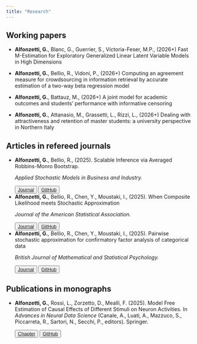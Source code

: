 ```yaml
---
title: "Research"
---
```


## Working papers
- **Alfonzetti, G.**, Blanc, G., Guerrier, S., Victoria-Feser, M.P., (2026+) Fast M-Estimation for Exploratory Generalized Linear Latent Variable Models in High Dimensions

- **Alfonzetti, G.**, Bellio, R., Vidoni, P., (2026+) Computing an agreement measure for crowdsourcing in information retrieval by accurate estimation of a two-way beta regression model

- **Alfonzetti, G.**, Battauz, M., (2026+) A joint model for academic outcomes and students' performance with informative censoring

- **Alfonzetti, G.**, Attanasio, M., Grassetti, L., Rizzi, L., (2026+) Dealing with attractiveness and retention of master students: a university perspective in Northern Italy


## Articles in refereed journals
- **Alfonzetti, G.**, Bellio, R., (2025). Scalable Inference via Averaged Robbins-Monro Bootstrap. <p class="text-primary">*Applied Stochastic Models in Business and Industry.*<p> <p><div>
<button type="button" class="btn btn-outline-primary">[Journal](https://doi.org/10.1002/asmb.70046)</button>  
<button type="button" class="btn btn-outline-primary">[GitHub](https://github.com/giuseppealfonzetti/armb_experiments)</button>
</div>

- **Alfonzetti, G.**, Bellio, R., Chen, Y., Moustaki, I., (2025). When Composite Likelihood meets Stochastic Approximation <p class="text-primary">*Journal of the American Statistical Association.*<p> <p><div>
<button type="button" class="btn btn-outline-primary">[Journal](https://doi.org/10.1080/01621459.2024.2436219)</button>  
<button type="button" class="btn btn-outline-primary">[GitHub](https://github.com/giuseppealfonzetti/experiments_stoCL/)</button>
</div>

- **Alfonzetti, G.**, Bellio, R., Chen, Y., Moustaki, I., (2025). Pairwise stochastic approximation for confirmatory factor analysis of categorical data <p class="text-primary">*British Journal of Mathematical and Statistical Psychology.*<p> <p><div>
<button type="button" class="btn btn-outline-primary">[Journal](https://doi.org/10.1111/bmsp.12347)</button>  
<button type="button" class="btn btn-outline-primary">[GitHub](https://github.com/giuseppealfonzetti/experimentsSTOPLFA/)</button>
</div>



## Publications in monographs
- **Alfonzetti, G.**, Rossi, L., Zorzetto, D., Mealli, F. (2025). Model Free Estimation of Causal Effects of Different Stimuli on Neuron Activities. In *Advances in Neural Data Science* (Canale, A., Luati, A., Mazzuco, S., Piccarreta, R., Sartori, N., Secchi, P., editors). Springer.
<p><div>
<button type="button" class="btn btn-outline-primary">[Chapter](https://link.springer.com/chapter/10.1007/978-3-031-70638-7_2)</button>  
<button type="button" class="btn btn-outline-primary">[GitHub](https://github.com/giuseppealfonzetti/CausVisNral)</button>
</div>
 


